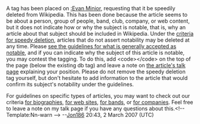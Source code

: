 <article id="9815132" title=User talk:Eskllz>
	<talkpage id="9815132" title="User talk:Eskllz">

A tag has been placed on [[:Evan Minior]], requesting that it be speedily deleted from Wikipedia. This has been done because the article seems to be about a person, group of people, band, club, company, or web content, but it does not indicate how or why the subject is notable, that is, why an article about that subject should be included in Wikipedia. Under the [[WP:CSD#Articles|criteria for speedy deletion]], articles that do not assert notability may be deleted at any time. Please [[Wikipedia:Notability|see the guidelines for what is generally accepted as notable]], and if you can indicate why the subject of this article is notable, you may contest the tagging. To do this, add &lt;code&gt;{{tl|hangon}}&lt;/code&gt; on the top of the page (below the existing db tag) and leave a note on [[Talk:Evan Minior|the article's talk page]] explaining your position. Please do not remove the speedy deletion tag yourself, but don't hesitate to add information to the article that would confirm its subject's notability under the guidelines.

For guidelines on specific types of articles, you may want to check out our criteria [[Wikipedia:Notability (people)|for biographies]], [[WP:WEB|for web sites]], [[WP:BAND|for bands]], or [[WP:CORP|for companies]]. Feel free to leave a note on my talk page if you have any questions about this.&lt;!-- Template:Nn-warn --&gt;  --[[User:Jon186|Jon186]] 20:43, 2 March 2007 (UTC)
	</talkpage>
</article>